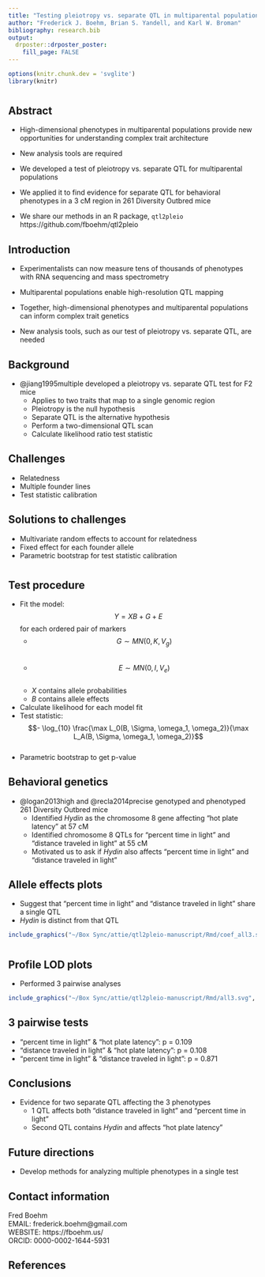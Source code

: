 ```yaml
---
title: "Testing pleiotropy vs. separate QTL in multiparental populations"
author: "Frederick J. Boehm, Brian S. Yandell, and Karl W. Broman"
bibliography: research.bib
output: 
  drposter::drposter_poster:
    fill_page: FALSE
---
```


```r
options(knitr.chunk.dev = 'svglite')
library(knitr)
```


# {.col-3}

## Abstract

- High-dimensional phenotypes in multiparental populations provide new opportunities for understanding complex trait architecture

- New analysis tools are required

- We developed a test of pleiotropy vs. separate QTL for multiparental populations

- We applied it to find evidence for separate QTL for behavioral phenotypes in a 3 cM region in 261 Diversity Outbred mice

- We share our methods in an R package, `qtl2pleio` https://github.com/fboehm/qtl2pleio


## Introduction

- Experimentalists can now measure tens of thousands of phenotypes with RNA sequencing and mass spectrometry

- Multiparental populations enable high-resolution QTL mapping

- Together, high-dimensional phenotypes and multiparental populations can inform complex trait genetics

- New analysis tools, such as our test of pleiotropy vs. separate QTL, are needed 

## Background

- @jiang1995multiple developed a pleiotropy vs. separate QTL test for F2 mice
    - Applies to two traits that map to a single genomic region 
    - Pleiotropy is the null hypothesis
    - Separate QTL is the alternative hypothesis
    - Perform a two-dimensional QTL scan 
    - Calculate likelihood ratio test statistic

## Challenges

- Relatedness    
- Multiple founder lines    
- Test statistic calibration

## Solutions to challenges

- Multivariate random effects to account for relatedness    
- Fixed effect for each founder allele    
- Parametric bootstrap for test statistic calibration

# {.col-3}


## Test procedure

- Fit the model: $$Y = XB + G + E$$ for each ordered pair of markers
    - $$G \sim MN(0, K, V_g)$$    
    - $$E \sim MN(0, I, V_e)$$    
    - $X$ contains allele probabilities    
    - $B$ contains allele effects    
- Calculate likelihood for each model fit    
- Test statistic: $$- \log_{10} \frac{\max L_0(B, \Sigma, \omega_1, \omega_2)}{\max L_A(B, \Sigma, \omega_1, \omega_2)}$$    
- Parametric bootstrap to get p-value



## Behavioral genetics

- @logan2013high and @recla2014precise genotyped and phenotyped 261 Diversity Outbred mice    
    - Identified *Hydin* as the chromosome 8 gene affecting "hot plate latency" at 57 cM
    - Identified chromosome 8 QTLs for "percent time in light" and "distance traveled in light" at 55 cM    
    - Motivated us to ask if *Hydin* also affects "percent time in light" and "distance traveled in light"    

## Allele effects plots

- Suggest that "percent time in light" and "distance traveled in light" share a single QTL
- *Hydin* is distinct from that QTL

```r
include_graphics("~/Box Sync/attie/qtl2pleio-manuscript/Rmd/coef_all3.svg")
```


# {.col-3}


## Profile LOD plots

- Performed 3 pairwise analyses

```r
include_graphics("~/Box Sync/attie/qtl2pleio-manuscript/Rmd/all3.svg", auto_pdf = FALSE)
```


## 3 pairwise tests

- "percent time in light" & "hot plate latency": p = 0.109
- "distance traveled in light" & "hot plate latency": p = 0.108
- "percent time in light" & "distance traveled in light": p = 0.871

## Conclusions

- Evidence for two separate QTL affecting the 3 phenotypes
    - 1 QTL affects both "distance traveled in light" and "percent time in light"
    - Second QTL contains *Hydin* and affects "hot plate latency"

## Future directions

- Develop methods for analyzing multiple phenotypes in a single test

## Contact information

Fred Boehm  
EMAIL: frederick.boehm@gmail.com  
WEBSITE: https://fboehm.us/  
ORCID: 0000-0002-1644-5931  


## References


